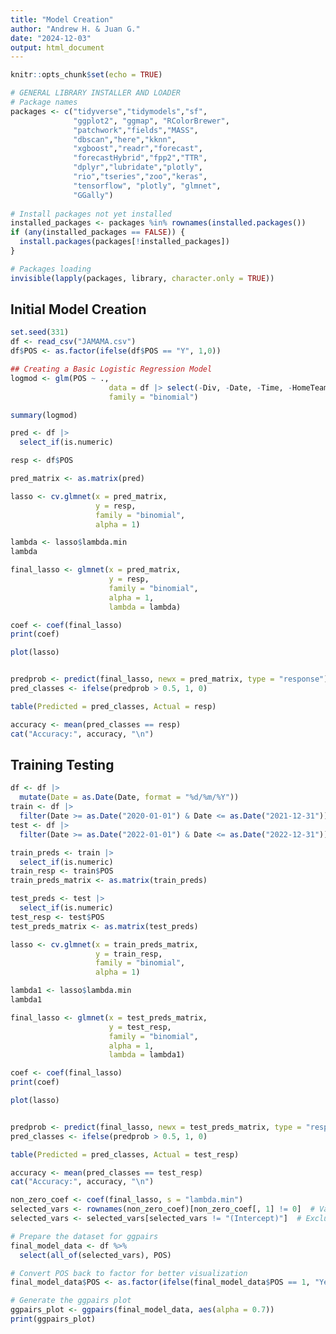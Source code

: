 ```yaml
---
title: "Model Creation"
author: "Andrew H. & Juan G."
date: "2024-12-03"
output: html_document
---
```


```r
knitr::opts_chunk$set(echo = TRUE)
```

```r
# GENERAL LIBRARY INSTALLER AND LOADER
# Package names
packages <- c("tidyverse","tidymodels","sf",
              "ggplot2", "ggmap", "RColorBrewer",
              "patchwork","fields","MASS",
              "dbscan","here","kknn",
              "xgboost","readr","forecast",
              "forecastHybrid","fpp2","TTR",
              "dplyr","lubridate","plotly",
              "rio","tseries","zoo","keras",
              "tensorflow", "plotly", "glmnet",
              "GGally")
              
# Install packages not yet installed
installed_packages <- packages %in% rownames(installed.packages())
if (any(installed_packages == FALSE)) {
  install.packages(packages[!installed_packages])
}

# Packages loading
invisible(lapply(packages, library, character.only = TRUE))
```

## Initial Model Creation
```r
set.seed(331)
df <- read_csv("JAMAMA.csv")
df$POS <- as.factor(ifelse(df$POS == "Y", 1,0))

## Creating a Basic Logistic Regression Model
logmod <- glm(POS ~ ., 
                      data = df |> select(-Div, -Date, -Time, -HomeTeam, -AwayTeam), 
                      family = "binomial")

summary(logmod)
```
```r
pred <- df |>
  select_if(is.numeric)

resp <- df$POS

pred_matrix <- as.matrix(pred)

lasso <- cv.glmnet(x = pred_matrix,
                   y = resp,
                   family = "binomial",
                   alpha = 1)

lambda <- lasso$lambda.min
lambda

final_lasso <- glmnet(x = pred_matrix, 
                      y = resp, 
                      family = "binomial", 
                      alpha = 1, 
                      lambda = lambda)

coef <- coef(final_lasso)
print(coef)

plot(lasso)


predprob <- predict(final_lasso, newx = pred_matrix, type = "response")
pred_classes <- ifelse(predprob > 0.5, 1, 0)

table(Predicted = pred_classes, Actual = resp)

accuracy <- mean(pred_classes == resp)
cat("Accuracy:", accuracy, "\n")
```
## Training Testing
```r
df <- df |>
  mutate(Date = as.Date(Date, format = "%d/%m/%Y"))
train <- df |>
  filter(Date >= as.Date("2020-01-01") & Date <= as.Date("2021-12-31"))
test <- df |>
  filter(Date >= as.Date("2022-01-01") & Date <= as.Date("2022-12-31"))

train_preds <- train |>
  select_if(is.numeric)
train_resp <- train$POS
train_preds_matrix <- as.matrix(train_preds)

test_preds <- test |>
  select_if(is.numeric)
test_resp <- test$POS
test_preds_matrix <- as.matrix(test_preds)

lasso <- cv.glmnet(x = train_preds_matrix,
                   y = train_resp,
                   family = "binomial",
                   alpha = 1)

lambda1 <- lasso$lambda.min
lambda1

final_lasso <- glmnet(x = test_preds_matrix, 
                      y = test_resp, 
                      family = "binomial", 
                      alpha = 1, 
                      lambda = lambda1)

coef <- coef(final_lasso)
print(coef)

plot(lasso)


predprob <- predict(final_lasso, newx = test_preds_matrix, type = "response")
pred_classes <- ifelse(predprob > 0.5, 1, 0)

table(Predicted = pred_classes, Actual = test_resp)

accuracy <- mean(pred_classes == test_resp)
cat("Accuracy:", accuracy, "\n")
```


```r
non_zero_coef <- coef(final_lasso, s = "lambda.min")
selected_vars <- rownames(non_zero_coef)[non_zero_coef[, 1] != 0]  # Variables with non-zero coefficients
selected_vars <- selected_vars[selected_vars != "(Intercept)"]  # Exclude intercept

# Prepare the dataset for ggpairs
final_model_data <- df %>%
  select(all_of(selected_vars), POS)

# Convert POS back to factor for better visualization
final_model_data$POS <- as.factor(ifelse(final_model_data$POS == 1, "Yes", "No"))

# Generate the ggpairs plot
ggpairs_plot <- ggpairs(final_model_data, aes(alpha = 0.7))
print(ggpairs_plot)
```


